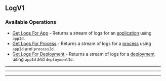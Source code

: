 
## LogV1

### Available Operations

* [Get Logs For App](/log_v1/get_logs_for_app) - Returns a stream of logs for an [application](https://hathora.dev/docs/concepts/hathora-entities#application) using `appId`.
* [Get Logs For Process](/log_v1/get_logs_for_process) - Returns a stream of logs for a [process](https://hathora.dev/docs/concepts/hathora-entities#process) using `appId` and `processId`.
* [Get Logs For Deployment](/log_v1/get_logs_for_deployment) - Returns a stream of logs for a [deployment](https://hathora.dev/docs/concepts/hathora-entities#deployment) using `appId` and `deploymentId`.

---
<GetLogsForApp />

---
<GetLogsForProcess />

---
<GetLogsForDeployment />

